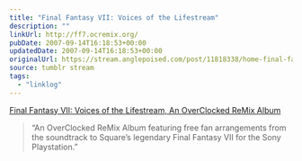 ```yaml
---
title: "Final Fantasy VII: Voices of the Lifestream"
description: ""
linkUrl: http://ff7.ocremix.org/
pubDate: 2007-09-14T16:18:53+00:00
updatedDate: 2007-09-14T16:18:53+00:00
originalUrl: https://stream.anglepoised.com/post/11818338/home-final-fantasy-vii-voices-of-the
source: tumblr stream
tags:
  - "linklog"
---
```


[Final Fantasy VII: Voices of the Lifestream, An OverClocked ReMix Album][1]

> &ldquo;An OverClocked ReMix Album featuring free fan arrangements from the soundtrack to Square&rsquo;s legendary Final Fantasy VII for the Sony Playstation.&rdquo;

[1]: http://ff7.ocremix.org/
